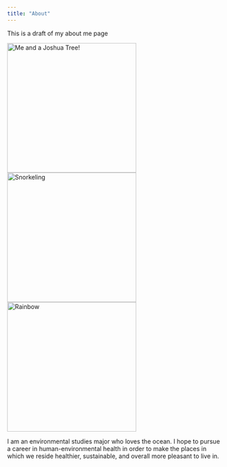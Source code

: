 ```yaml
---
title: "About"
---
```


This is a draft of my about me page

::: {.layout-ncol=3}
![Me and a Joshua Tree!](photos/joshuatree.png){height=300px}
![Snorkeling](photos/snork.jpeg){height=300px}
![Rainbow](photos/rainbow.png){height=300px} 
:::

I am an environmental studies major who loves the ocean. I hope to pursue a career in human-environmental health in order to make the places in which we reside healthier, sustainable, and overall more pleasant to live in.

